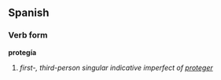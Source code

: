 ==Spanish==
===Verb form===
'''protegía'''

# ''first-, third-person singular indicative imperfect of [[proteger]]''